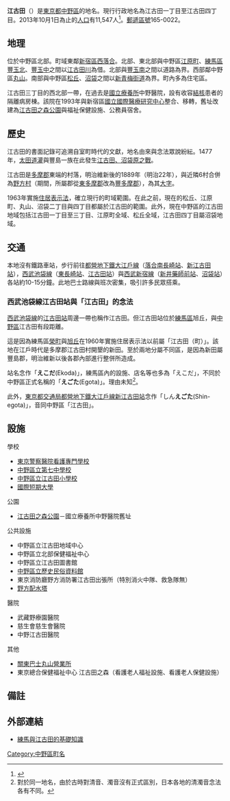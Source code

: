 {{Pathnav|日本|東京都|中野區|frame=1}}
{{Infobox Settlement
|official_name =  江古田
|native_name =
|settlement_type = [[町|町]]
|image_skyline = Nogatahaisui.jpg
|imagesize = 240px
|image_caption = [[野方配水塔|野方配水塔]]
|image_flag =
|image_seal =
| image_map =
| map_caption =
|subdivision_type = [[國家|國家]]
|subdivision_name = [[File:Flag_of_Japan.svg|border]] [[日本|日本]]
|subdivision_type1 = [[都道府縣|都道府縣]]
|subdivision_name1 = [[File:Flag_of_Tokyo_Prefecture.svg|25px]] [[東京都|東京都]]
|subdivision_type2 = [[東京都區部|特別區]]
|subdivision_name2 = [[File:Flag_of_Nakano,_Tokyo.svg|25px]] [[中野區|中野區]]
|subdivision_type3 =
|subdivision_name3 =
|established_title =
|established_date =
|government_type =
|leader_title =
|leader_name =
|area_magnitude =
|area_total_sq_mi =
|area_total_km2 =
|area_land_sq_mi =
|area_land_km2 =
|area_urban_sq_mi =
|area_urban_km2 =
|area_metro_km2 =
|area_metro_sq_mi =
|population_as_of= 2013年（平成25年）10月1日
|population_footnotes =
|population_total = 11547
|population_urban =
|population_metro =
|population_density_sq_mi =
|population_density_km2 =
| timezone = [[日本標準時間|JST]]
| utc_offset = +9
|timezone_DST =
|utc_offset_DST =
|latd=|latm=|lats=|latNS=
|longd=|longm=|longs=|longEW=
|elevation_footnotes=
|elevation_m =
|elevation_ft =
|postal_code_type = [[郵遞區號|郵遞區號]]
|postal_code = 165-0022　
|area_code =
|website =
|footnotes =
}}
'''江古田'''（{{jpn|j=江古田|hg=えごた|rm=Egota|f=y}}）是[[東京都|東京都]][[中野區|中野區]]的地名。現行行政地名為江古田一丁目至江古田四丁目。2013年10月1日為止的[[人口|人口]]有11,547人<ref>{{Cite web |url=http://www.city.tokyo-nakano.lg.jp/dept/101500/d015810_d/fil/chouchou201310.xls |title=中野区町丁別人口　平成25年（2013年）10月1日現在 |accessdate=2013-10-07 |archive-date=2015-06-10 |archive-url=https://web.archive.org/web/20150610201902/http://www.city.tokyo-nakano.lg.jp/dept/101500/d015810_d/fil/chouchou201310.xls |dead-url=yes }}</ref>。[[郵遞區號|郵遞區號]]165-0022。

== 地理 ==
位於中野區北部。町域東鄰[[新宿區|新宿區]][[西落合_(新宿區)|西落合]]。北部、東北部與中野區[[江原町_(中野區)|江原町]]、[[練馬區|練馬區]][[豐玉北|豐玉北]]、[[豐玉中|豐玉中]]之間以[[江古田川|江古田川]]為借。北部與[[豐玉南|豐玉南]]之間以道路為界。西部鄰中野區[[丸山_(中野區)|丸山]]。南部與中野區[[松丘_(中野區)|松丘]]、[[沼袋|沼袋]]之間以[[新青梅街道|新青梅街道]]為界。町內多為住宅區。

江古田三丁目的西北部一帶，在過去是[[國立療養所|國立療養所]]中野醫院，設有收容[[結核|結核]]患者的隔離病房棟。該院在1993年與新宿區[[國立國際醫療研究中心|國立國際醫療研究中心]]整合、移轉，舊址改建為[[江古田之森公園|江古田之森公園]]與福祉保健設施、公務員宿舍。

== 歷史 ==
江古田的書面記錄可追溯自室町時代的文獻，地名由來與念法眾說紛紜。1477年，[[太田道灌|太田道灌]]與豐島一族在此發生[[江古田、沼袋原之戰|江古田、沼袋原之戰]]。

江古田是[[多摩郡|多摩郡]]東端的村落，明治維新後的1889年（明治22年），與近隣6村合併為[[野方町|野方村]]（期間，所屬郡從[[東多摩郡|東多摩郡]]改為[[豐多摩郡|豐多摩郡]]），為其[[大字|大字]]。

1963年實施[[住居表示法|住居表示法]]，確立現行的町域範圍。在此之前，現在的松丘、江原町、丸山、沼袋二丁目與四丁目都屬於江古田的範圍。此外，現在中野區的江古田地域包括江古田一丁目至三丁目、江原町全域、松丘全域，江古田四丁目屬沼袋地域。

== 交通 ==
本地沒有鐵路車站，步行前往[[都營地下鐵大江戶線|都營地下鐵大江戶線]]（[[落合南長崎站|落合南長崎站]]、[[新江古田站|新江古田站]]），[[西武池袋線|西武池袋線]]（[[東長崎站|東長崎站]]、[[江古田站|江古田站]]）與[[西武新宿線|西武新宿線]]（[[新井藥師前站|新井藥師前站]]、[[沼袋站|沼袋站]]）各站約10-15分鐘。此地巴士路線與班次密集，吸引許多民眾搭乘。

=== 西武池袋線江古田站與「江古田」的念法 ===
[[西武池袋線|西武池袋線]]的[[江古田站|江古田站]]周邊一帶也稱作江古田。但江古田站位於[[練馬區|練馬區]]旭丘，與[[中野區|中野區]]江古田有段距離。

這是因為練馬區[[榮町_(練馬區)|榮町]]與[[旭丘_(練馬區)|旭丘]]在1960年實施住居表示法以前屬「江古田（町）」。該地在江戶時代是多摩郡江古田村開墾的新田。至於兩地分屬不同區，是因為新田屬豐島郡，明治維新以後各郡內部進行整併所造成。

站名念作「'''えこだ'''(Ekoda)」，練馬區內的設施、店名等也多為「えこだ」，不同於中野區正式名稱的「'''えごた'''(Egota)」。理由未知<ref>對於同一地名，由於古時對清音、濁音沒有正式區別，日本各地的清濁音念法各有不同。</ref>。

此外，[[東京都交通局|東京都交通局]][[都營地下鐵|都營地下鐵]][[都營地下鐵大江戶線|大江戶線]][[新江古田站|新江古田站]]念作「しん'''えごた'''(Shin-egota)」，音同中野區「江古田」。

== 設施 ==
;學校
*[[東京警察醫院看護專門學校|東京警察醫院看護專門學校]]
*[[中野區立第七中學校|中野區立第七中學校]]
*[[中野區立江古田小學校|中野區立江古田小學校]]
*[[國際短期大學|國際短期大學]]
;公園
*[[江古田之森公園|江古田之森公園]]－國立療養所中野醫院舊址
;公共設施
*中野區立江古田地域中心
*中野區立北部保健福祉中心
*中野區立江古田圖書館
*[[中野區立歷史民俗資料館|中野區立歷史民俗資料館]]
*東京消防廳野方消防署江古田出張所（特別消火中隊、救急隊無）
*[[野方配水塔|野方配水塔]]
;醫院
*武藏野療園醫院
*慈生會慈生會醫院
*中野江古田醫院
;其他
*[[關東巴士丸山營業所|關東巴士丸山營業所]]
*東京總合保健福祉中心 江古田之森（看護老人福祉設施、看護老人保健設施）

== 備註 ==
{{reflist}}

== 外部連結 ==
*[http://www.geocities.co.jp/Milano-Cat/2835/ekoda/kiso/kiso_top.html 練馬與江古田的基礎知識] {{Wayback|url=http://www.geocities.co.jp/Milano-Cat/2835/ekoda/kiso/kiso_top.html |date=20190306222514 }}

{{中野區的町名}}
{{DEFAULTSORT:Egota}}
[[Category:中野區町名|Category:中野區町名]]